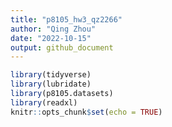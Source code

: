 ```yaml
---
title: "p8105_hw3_qz2266"
author: "Qing Zhou"
date: "2022-10-15"
output: github_document
---
```



```r
library(tidyverse)
library(lubridate)
library(p8105.datasets)
library(readxl)
knitr::opts_chunk$set(echo = TRUE)
```
